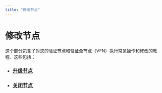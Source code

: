 ```yaml
---
title: "修改节点"
---
```


# 修改节点

这个部分包含了对您的验证节点和验证全节点（VFN）执行常见操作和修改的教程。这些包括：

- ### [升级节点](modify-nodes/update-validator-node.mdx)
- ### [关闭节点](modify-nodes/shutting-down-nodes.mdx)